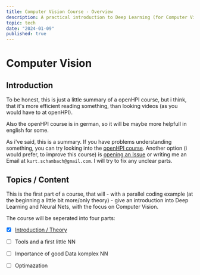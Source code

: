 ```yaml
---
title: Computer Vision Course - Overview
description: A practical introduction to Deep Learning (for Computer Vision)
topic: tech
date: "2024-01-09"
published: true
---
```


# Computer Vision

## Introduction

To be honest, this is just a little summary of a openHPI course, 
but i think, that it's more efficient reading something, than looking videos (as you would have to at openHPI).

Also the openHPI course is in german, so it will be maybe more helpfull in english for some.

As i've said, this is a summary. If you have problems understanding something, 
you can try looking into the [openHPI course](https://open.hpi.de/courses/neuralnets2020).
Another option (i would prefer, to improve this course) is [opening an Issue](https://github.com/kurtschambach/portfolio/issues/) 
or writing me an Email at `kurt.schambach@gmail.com`.
I will try to fix any unclear parts.

## Topics / Content

This is the first part of a course, that will - with a parallel coding example (at the beginning a little bit more/only theory) - 
give an introduction into Deep Learning and Neural Nets, with the focus on Computer Vision.

The course will be seperated into four parts:

- [x] [Introduction / Theory](http://a3chron.vercel.app/blog/computer-vision-1)
- [ ] Tools and a first little NN
- [ ] Importance of good Data komplex NN
- [ ] Optimazation

